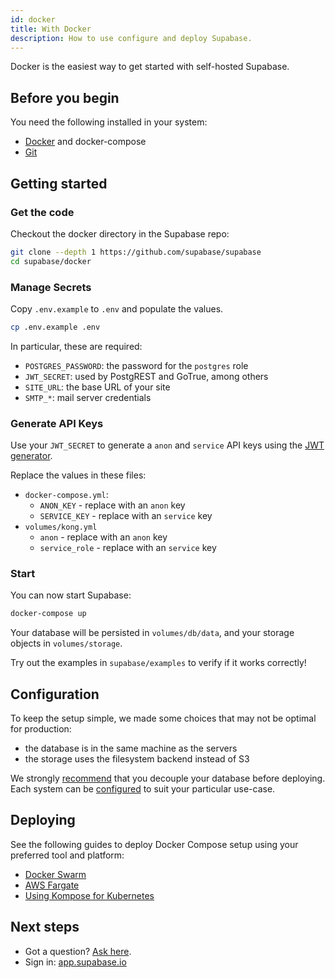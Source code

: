 ```yaml
---
id: docker
title: With Docker
description: How to use configure and deploy Supabase.
---
```


Docker is the easiest way to get started with self-hosted Supabase.

## Before you begin

You need the following installed in your system:

- [Docker](https://docs.docker.com/engine/install/) and docker-compose
- [Git](https://git-scm.com/downloads)

## Getting started

### Get the code

Checkout the docker directory in the Supabase repo:

```sh
git clone --depth 1 https://github.com/supabase/supabase
cd supabase/docker
```

### Manage Secrets

Copy `.env.example` to `.env` and populate the values.

```sh
cp .env.example .env
```

In particular, these are required:

- `POSTGRES_PASSWORD`: the password for the `postgres` role 
- `JWT_SECRET`: used by PostgREST and GoTrue, among others
- `SITE_URL`: the base URL of your site
- `SMTP_*`: mail server credentials

### Generate API Keys

Use your `JWT_SECRET` to generate a `anon` and `service` API keys using the [JWT generator](/docs/guides/hosting/overview#api-keys).

Replace the values in these files:

- `docker-compose.yml`: 
  - `ANON_KEY` - replace with an `anon` key
  - `SERVICE_KEY` - replace with an `service` key
- `volumes/kong.yml`
  - `anon` - replace with an `anon` key
  - `service_role` - replace with an `service` key

### Start 

You can now start Supabase:

```sh
docker-compose up
```

Your database will be persisted in `volumes/db/data`, and your storage objects in `volumes/storage`. 

Try out the examples in `supabase/examples` to verify if it works correctly!


## Configuration

To keep the setup simple, we made some choices that may not be optimal for production:

- the database is in the same machine as the servers
- the storage uses the filesystem backend instead of S3

We strongly [recommend](http://localhost:3005/docs/guides/hosting/overview#managing-your-database) that you decouple your database
before deploying.
Each system can be [configured](/docs/guides/hosting/overview#configuration) to suit your particular use-case.

## Deploying

See the following guides to deploy Docker Compose setup using your preferred tool and platform:

- [Docker Swarm](https://docs.docker.com/engine/swarm/stack-deploy/)
- [AWS Fargate](https://aws.amazon.com/blogs/containers/deploy-applications-on-amazon-ecs-using-docker-compose/)
- [Using Kompose for Kubernetes](https://kubernetes.io/docs/tasks/configure-pod-container/translate-compose-kubernetes/)


## Next steps

- Got a question? [Ask here](https://github.com/supabase/supabase/discussions).
- Sign in: [app.supabase.io](https://app.supabase.io)
